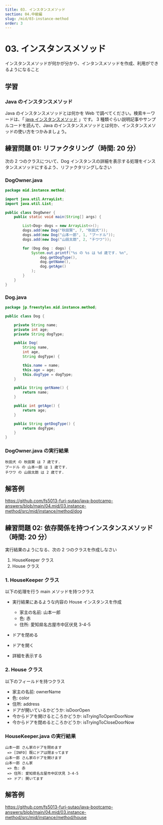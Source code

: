 ```yaml
---
title: 03. インスタンスメソッド
section: 04.中級編
slug: /mid/03-instance-method
order: 3
---
```


# 03. インスタンスメソッド

<p className="goal">インスタンスメソッドが何かが分かり、インタンスメソッドを作成、利用ができるようになること</p>

## 学習

### Java のインスタンスメソッド

Java のインスタンスメソッドとは何かを Web で調べてください。検索キーワードは、「 [java インスタンスメソッド](https://www.google.com/search?q=java+インスタンスメソッド) 」です。
3 種類ぐらい説明記事やサンプルコードを読んで、Java のインスタンスメソッドとは何か、インスタンスメソッドの使い方をつかみましょう。

## 練習問題 01: リファクタリング（時間: 20 分）

次の 2 つのクラスについて、Dog インスタンスの詳細を表示する処理をインスタンスメソッドにするよう、リファクタリングしなさい

### DogOwner.java

```java
package mid.instance.method;

import java.util.ArrayList;
import java.util.List;

public class DogOwner {
    public static void main(String[] args) {

        List<Dog> dogs = new ArrayList<>();
        dogs.add(new Dog("秋田賢", 7, "秋田犬"));
        dogs.add(new Dog("山本一郎", 1, "プードル"));
        dogs.add(new Dog("山田太朗", 2, "チワワ"));

        for (Dog dog : dogs) {
            System.out.printf("%s の %s は %d 歳です. %n",
                dog.getDogType(),
                dog.getName(),
                dog.getAge()
            );
        }
    }
}
```

### Dog.java

```java
package jp.freestyles.mid.instance.method;

public class Dog {

    private String name;
    private int age;
    private String dogType;

    public Dog(
        String name,
        int age,
        String dogType) {

        this.name = name;
        this.age = age;
        this.dogType = dogType;
    }

    public String getName() {
        return name;
    }

    public int getAge() {
        return age;
    }

    public String getDogType() {
        return dogType;
    }
}
```

### DogOwner.java の実行結果

```console
秋田犬 の 秋田賢 は 7 歳です.
プードル の 山本一郎 は 1 歳です.
チワワ の 山田太朗 は 2 歳です.
```

## 解答例

https://github.com/fs5013-furi-sutao/java-bootcamp-answers/blob/main/04.mid/03.instance-method/src/mid/instance/method/dog

## 練習問題 02: 依存関係を持つインスタンスメソッド（時間: 20 分）

実行結果のようになる、次の 2 つのクラスを作成しなさい

1. HouseKeeper クラス
2. House クラス

### 1. HouseKeeper クラス

以下の処理を行う main メソッドを持つクラス

- 実行結果にあるような内容の House インスタンスを作成

  - 家主の名前: 山本一郎
  - 色: 赤
  - 住所: 愛知県名古屋市中区伏見 3-4-5

- ドアを閉める
- ドアを開く
- 詳細を表示する

### 2. House クラス

以下のフィールドを持つクラス

- 家主の名前: ownerName
- 色: color
- 住所: address
- ドアが開いているかどうか: isDoorOpen
- 今からドアを開けるところかどうか: isTryingToOpenDoorNow
- 今からドアを閉めるところかどうか: isTryingToCloseDoorNow

### HouseKeeper.java の実行結果

```console
山本一郎 さん家のドアを閉めます
 => [INFO] 既にドアは閉まってます
山本一郎 さん家のドアを開けます
山本一郎 さん家
 => 色: 赤
 => 住所: 愛知県名古屋市中区伏見 3-4-5
 => ドア: 開いてます
```

## 解答例

https://github.com/fs5013-furi-sutao/java-bootcamp-answers/blob/main/04.mid/03.instance-method/src/mid/instance/method/house
